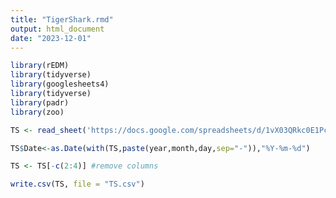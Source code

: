 ```yaml
---
title: "TigerShark.rmd"
output: html_document
date: "2023-12-01"
---
```


```r
library(rEDM)
library(tidyverse)
library(googlesheets4)
library(tidyverse)
library(padr)
library(zoo)
```

```r

TS <- read_sheet('https://docs.google.com/spreadsheets/d/1vX03QRkc0E1Pc0Aea2jMu9E3rOWWrQo0jC5HckOo1qs/edit?usp=sharing')


```
```r

TS$Date<-as.Date(with(TS,paste(year,month,day,sep="-")),"%Y-%m-%d")

```

```r
TS <- TS[-c(2:4)] #remove columns
```

```r
write.csv(TS, file = "TS.csv")
```
